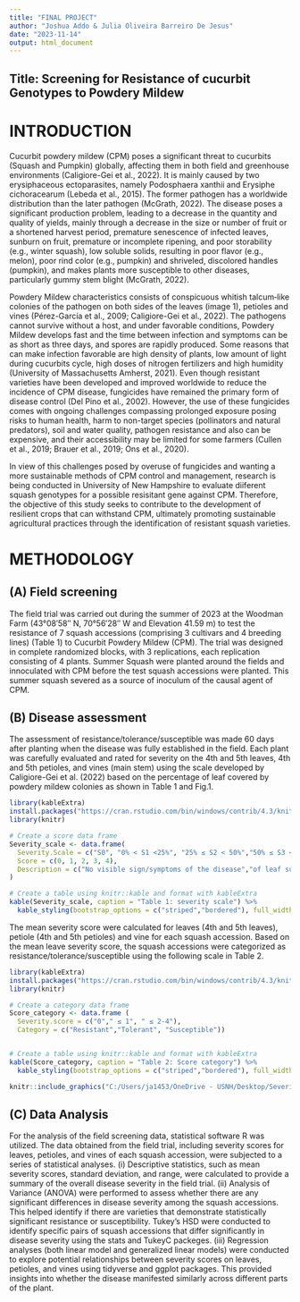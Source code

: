 ---
title: "FINAL PROJECT"
author: "Joshua Addo & Julia Oliveira Barreiro De Jesus"
date: "2023-11-14"
output: html_document
---

## Title: Screening for Resistance of cucurbit Genotypes to Powdery Mildew

# INTRODUCTION 

Cucurbit powdery mildew (CPM) poses a significant threat to cucurbits (Squash and Pumpkin) globally, affecting them in both field and greenhouse environments (Caligiore-Gei et al., 2022). It is mainly caused by two erysiphaceous ectoparasites, namely Podosphaera xanthii and Erysiphe cichoracearum (Lebeda et al., 2015). The former pathogen has a worldwide distribution than the later pathogen (McGrath, 2022). The disease poses a significant production problem, leading to a decrease in the quantity and quality of yields, mainly through a decrease in the size or number of fruit or a shortened harvest period, premature senescence of infected leaves, sunburn on fruit, premature or incomplete ripening, and poor storability (e.g., winter squash), low soluble solids, resulting in poor flavor (e.g., melon), poor rind color (e.g., pumpkin) and shriveled, discolored handles (pumpkin), and makes plants more susceptible to other diseases, particularly gummy stem blight (McGrath, 2022).

Powdery Mildew characteristics consists of conspicuous whitish talcum‐like colonies of the pathogen on both sides of the leaves (image 1), petioles and vines (Pérez-García et al., 2009; Caligiore-Gei et al., 2022). The pathogens cannot survive without a host, and under favorable conditions, Powdery Mildew develops fast and the time between infection and symptoms can be as short as three days, and spores are rapidly produced. Some reasons that can make infection favorable are high density of plants, low amount of light during cucurbits cycle, high doses of nitrogen fertilizers and high humidity (University of Massachusetts Amherst, 2021). Even though resistant varieties have been developed and improved worldwide to reduce the incidence of CPM disease, fungicides have remained the primary form of disease control (Del Pino et al., 2002). However, the use of these fungicides comes with ongoing challenges compassing prolonged exposure posing risks to human health, harm to non-target species (pollinators and natural predators), soil and water quality, pathogen resistance and also can be expensive, and their accessibility may be limited for some farmers (Cullen et al., 2019; Brauer et al., 2019; Ons et al., 2020).

In view of this challenges posed by overuse of fungicides and wanting a more sustainable methods of CPM control and management, research is being conducted in University of New Hampshire to evaluate diiferent squash genotypes for a possible resisitant gene against CPM. Therefore, the objective of this study seeks to contribute to the development of resilient crops that can withstand CPM, ultimately promoting sustainable agricultural practices through the identification of resistant squash varieties.




# METHODOLOGY

## (A) Field screening

The field trial was carried out during the summer of 2023 at the Woodman Farm (43°08′58″ N, 70°56′28″ W and Elevation 41.59 m) to test the resistance of 7 squash accessions (comprising 3 cultivars and 4 breeding lines) (Table 1) to Cucurbit Powdery Mildew (CPM). The trial was designed in complete randomized blocks, with 3 replications, each replication consisting of 4 plants. Summer Squash were planted around the fields and innoculated with CPM before the test squash accessions were planted. This summer squash severed as a source of inoculum of the causal agent of CPM. 

## (B) Disease assessment 
The assessment of resistance/tolerance/susceptible was made 60 days after planting when the disease was fully established in the field. Each plant was carefully evaluated and rated for severity on the 4th and 5th leaves, 4th and 5th petioles, and vines (main stem) using the scale developed by Caligiore-Gei et al. (2022) based on the percentage of leaf covered by powdery mildew colonies as shown in Table 1 and Fig.1.

```{r echo=FALSE, message=FALSE, warning=FALSE, paged.print=FALSE}

library(kableExtra)
install.packages("https://cran.rstudio.com/bin/windows/contrib/4.3/knitr_1.45.zip",repos = NULL, type = "source")
library(knitr)

# Create a score data frame
Severity_scale <- data.frame(
  Severity.Scale = c("S0", "0% < S1 <25%", "25% ≤ S2 < 50%","50% ≤ S3 < 75%","S4 ≥ 75%"),
  Score = c(0, 1, 2, 3, 4),
  Description = c("No visible sign/symptoms of the disease","of leaf surface covered by conidia", "of leaf surface covered by conidia", "of leaf surface covered by conidia", "of leaf surface covered by conidia, chlorotic due to pathogen or dead" )
)

# Create a table using knitr::kable and format with kableExtra
kable(Severity_scale, caption = "Table 1: severity scale") %>%
  kable_styling(bootstrap_options = c("striped","bordered"), full_width = FALSE)
```

The mean severity score were calculated for leaves (4th and 5th leaves), petiole (4th and 5th petioles) and vine for each squash accession. Based on the mean leave severity score, the squash accessions were categorized as resistance/tolerance/susceptible using the following scale in Table 2.
```{r echo=FALSE, message=FALSE, warning=FALSE, paged.print=FALSE}
library(kableExtra)
install.packages("https://cran.rstudio.com/bin/windows/contrib/4.3/knitr_1.45.zip",repos = NULL, type = "source")
library(knitr)

# Create a category data frame
Score_category <- data.frame (
  Severity.score = c("0"," ≤ 1", " ≤ 2-4"),
  Category = c("Resistant","Tolerant", "Susceptible"))


# Create a table using knitr::kable and format with kableExtra
kable(Score_category, caption = "Table 2: Score category") %>%
  kable_styling(bootstrap_options = c("striped","bordered"), full_width = FALSE)
```




```{r, echo=FALSE, out.width='70%', fig.cap="Fig.1: Schematic figure to guide the indexing of cucurbit powdery mildew severity on leaves"}
knitr::include_graphics("C:/Users/ja1453/OneDrive - USNH/Desktop/Severity_image.png")
```




## (C) Data Analysis
For the analysis of the field screening data, statistical software R was utilized. The data obtained from the field trial, including severity scores for leaves, petioles, and vines of each squash accession, were subjected to a series of statistical analyses.
(i) Descriptive statistics, such as mean severity scores, standard deviation, and range, were calculated to provide a summary of the overall disease severity in the field trial.
(ii) Analysis of Variance (ANOVA) were performed to assess whether there are any significant differences in disease severity among the squash accessions. This helped identify if there are varieties that demonstrate statistically significant resistance or susceptibility. Tukey's HSD were conducted to identify specific pairs of squash accessions that differ significantly in disease severity using the stats and TukeyC packeges.
(iii) Regression analyses (both linear model and generalized linear models) were conducted to explore potential relationships between severity scores on leaves, petioles, and vines using tidyverse and ggplot packages. This provided insights into whether the disease manifested similarly across different parts of the plant.

